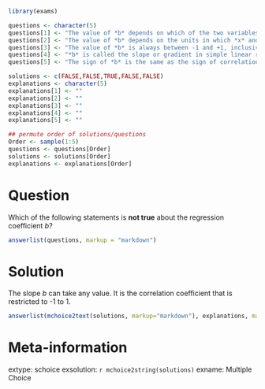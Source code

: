 ```r
library(exams)

questions <- character(5)
questions[1] <- "The value of *b* depends on which of the two variables under study is labeled *x* and which is labeled *y*."
questions[2] <- "The value of *b* depends on the units in which *x* and *y* are measured."
questions[3] <- "The value of *b* is always between -1 and +1, inclusive."
questions[4] <- "*b* is called the slope or gradient in simple linear regression."
questions[5] <- "The sign of *b* is the same as the sign of correlation coefficient *r*."

solutions <- c(FALSE,FALSE,TRUE,FALSE,FALSE)
explanations <- character(5)
explanations[1] <- ""
explanations[2] <- ""
explanations[3] <- ""
explanations[4] <- ""
explanations[5] <- ""

## permute order of solutions/questions
Order <- sample(1:5)
questions <- questions[Order]
solutions <- solutions[Order]
explanations <- explanations[Order]  
```

Question
========
  
Which of the following statements is **not true** about the regression coefficient *b*?
  
```r
answerlist(questions, markup = "markdown")
```

Solution
========

The slope *b* can take any value. It is the correlation coefficient
that is restricted to -1 to 1.

```r
answerlist(mchoice2text(solutions, markup="markdown"), explanations, markup = "markdown")
```

Meta-information
================
  
  extype: schoice
exsolution: `r mchoice2string(solutions)`
exname: Multiple Choice
